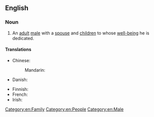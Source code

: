 ==English==

===Noun===
{{en-noun|family men}}

# An [[adult]] [[male]] with a [[spouse]] and [[children]] to whose [[well-being]] he is dedicated.

====Translations====
{{trans-top|adult male with a spouse and children to whose well-being he is dedicated}}
* Chinese:
*: Mandarin: {{t-needed|cmn}}
* Danish: {{t-needed|da}}
{{trans-mid}}
* Finnish: {{t|fi|perhemies}}
* French: {{t|fr|homme de famille}}
* Irish: {{t|ga|fear clainne}}
{{trans-bottom}}

[[Category:en:Family]]
[[Category:en:People]]
[[Category:en:Male]]